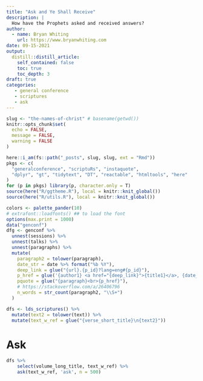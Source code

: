 ```yaml
---
title: "Ask and Ye Shall Receive"
description: |
  How have the Prophets asked and received answers?  
author:
  - name: Bryan Whiting
    url: https://www.bryanwhiting.com
date: 09-15-2021
output:
  distill::distill_article:
    self_contained: false
    toc: true
    toc_depth: 3
draft: true
categories:
   - general conference
   - scriptures
   - ask
---
```



```r
slug <- "the-names-of-christ" # basename(getwd())
knitr::opts_chunk$set(
  echo = FALSE,
  message = FALSE,
  warning = FALSE
)
```

```r
here::i_am(fs::path("_posts", slug, slug, ext = "Rmd"))
pkgs <- c(
  "generalconference", "scriptuRs", "instaquote",
  "dplyr", "gt", "tidytext", "DT", "reactable", "htmltools", "here"
)
for (p in pkgs) library(p, character.only = T)
source(here("R/ggtheme.R"), local = knitr::knit_global())
source(here("R/utils.R"), local = knitr::knit_global())

colors <- palette_pander(10)
# extrafont::loadfonts() ## to load the font
options(max.print = 1000)
data("genconf")
dfg <- genconf %>%
  unnest(sessions) %>%
  unnest(talks) %>%
  unnest(paragraphs) %>%
  mutate(
    paragraph2 = tolower(paragraph),
    date_str = date %>% format("%b %Y"),
    deep_link = glue("{url}.{p_id}?lang=eng#{p_id}"),
    p_href = glue('{author1} <a href="{deep_link}">{title1}</a>, {date_str}'),
    pquote = glue("{paragraph}<br>{p_href}"),
    # https://stackoverflow.com/a/26406796
    n_words = str_count(paragraph2, "\\S+")
  )

dfs <- lds_scriptures() %>%
  mutate(text2 = tolower(text)) %>%
  mutate(text_w_ref = glue("{verse_short_title}\n{text2}"))
```

# Ask
```r
dfs %>% 
    select(volume_long_title, text_w_ref) %>%
    ask(text_w_ref, 'ask', n = 500)
```
